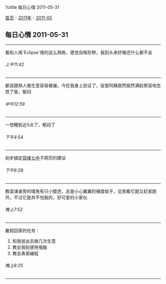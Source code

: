 %title 每日心情 2011-05-31

[[../../../index|首页]] - [[../index|2011年]] - [[index|2011-05]]
==每日心情 2011-05-31==
----
看别人用`Eclipse`用的这么熟练，感觉自惭形秽，我到头来好像还什么都不会
======上午11:42======
----
都说跟熟人做生意容易被骗，今在我身上验证了，饭堂阿姨居然居然满脸笑容地忽悠了我，郁闷
======中午12:59======
----
一觉睡到近5点了，郁闷了
======下午4:54======
----
初步搞定[[../../../school/sfqz/index|双峰七中]]子网页的建设
======下午6:29======
----
教室课桌旁的墙角有只小壁虎，总是小心翼翼的捕食蚊子，见我看它就又赶紧跑开。不过它是并不怕我的，好可爱的小家伙
======晚上7:52======
----
暑假回家的任务：
# 和我爸出去做几次生意
# 教会我妈使用电脑
# 教会表弟编程
======晚上8:25======
----
